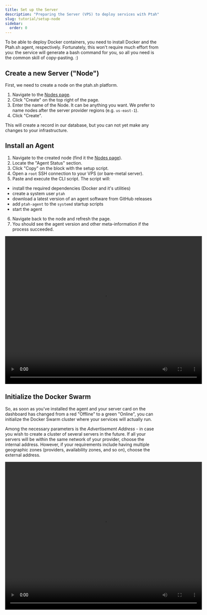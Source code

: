 ```yaml
---
title: Set up the Server
description: "Preparing the Server (VPS) to deploy services with Ptah"
slug: tutorial/setup-node
sidebar:
  order: 0
---
```


To be able to deploy Docker containers, you need to install Docker and the Ptah.sh agent, respectively. Fortunately, this won't require much effort from you: the service will generate a bash command for you, so all you need is the common skill of copy-pasting. :)

## Create a new Server ("Node")

First, we need to create a node on the ptah.sh platform.

1) Navigate to the [Nodes page](https://ctl.ptah.sh/nodes).
2) Click "Create" on the top right of the page.
3) Enter the name of the Node. It can be anything you want. We prefer to name nodes after the server provider regions (e.g. `us-east-1`).
4) Click "Create".

This will create a record in our database, but you can not yet make any changes to your infrastructure.

## Install an Agent

1) Navigate to the created node (find it the [Nodes page](https://ctl.ptah.sh/nodes)).
2) Locate the "Agent Status" section.
3) Click "Copy" on the block with the setup script.
4) Open a `root` SSH connection to your VPS (or bare-metal server).
5) Paste and execute the CLI script. The script will:
  - install the required dependencies (Docker and it's utilities)
  - create a system user `ptah`
  - download a latest version of an agent software from GitHub releases
  - add `ptah-agent` to the `systemd` startup scripts
  - start the agent
6) Navigate back to the node and refresh the page.
7) You should see the agent version and other meta-information if the process succeeded.

<video width="640" height="480" controls>
  <source src="/tutorial/create-node.mp4" type="video/mp4" />
</video>

## Initialize the Docker Swarm

So, as soon as you've installed the agent and your server card on the dashboard has changed from a red "Offline" to a green "Online", you can initialize the Docker Swarm cluster where your services will actually run.

Among the necessary parameters is the _Advertisement Address_ - in case you wish to create a cluster of several servers in the future. If all your servers will be within the same network of your provider, choose the internal address. However, if your requirements include having multiple geographic zones (providers, availability zones, and so on), choose the external address.

<video width="640" height="480" controls>
  <source src="/tutorial/initialize-cluster.mp4" type="video/mp4" />
</video>
